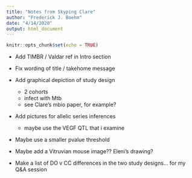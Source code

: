 ```yaml
---
title: "Notes from Skyping Clare"
author: "Frederick J. Boehm"
date: "4/14/2020"
output: html_document
---
```


```r
knitr::opts_chunk$set(echo = TRUE)
```
- Add TIMBR / Valdar ref in Intro section
- Fix wording of title / takehome message
- Add graphical depiction of study design
    - 2 cohorts
    - infect with Mtb
    - see Clare's mbio paper, for example? 
- Add pictures for allelic series inferences 
    - maybe use the VEGF QTL that i examine
- Maybe use a smaller pvalue threshold
- Maybe add a Vitruvian mouse image?? Eleni's drawing?

- Make a list of DO v CC differences in the two study designs... for my Q&A session




